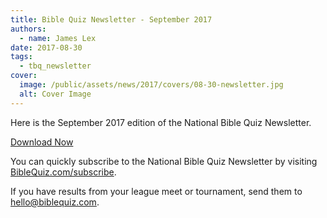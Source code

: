 ```yaml
---
title: Bible Quiz Newsletter - September 2017
authors:
  - name: James Lex
date: 2017-08-30
tags:
  - tbq_newsletter
cover:
  image: /public/assets/news/2017/covers/08-30-newsletter.jpg
  alt: Cover Image
---
```


Here is the September 2017 edition of the National Bible Quiz Newsletter.

<a href="/assets/news/2017/09-newsletter.pdf" class="btn btn-primary">Download Now</a>

You can quickly subscribe to the National Bible Quiz Newsletter by visiting [BibleQuiz.com/subscribe](/subscribe).

If you have results from your league meet or tournament, send them to [hello@biblequiz.com](mailto:hello@biblequiz.com).
